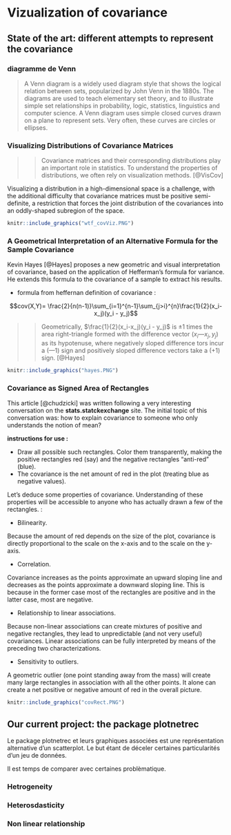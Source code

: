 # Vizualization of covariance

## State of the art: different attempts to represent the covariance

### diagramme de Venn 

> A Venn diagram is a widely used diagram style that shows the logical relation between sets, popularized by John Venn in the 1880s. The diagrams are used to teach elementary set theory, and to illustrate simple set relationships in probability, logic, statistics, linguistics and computer science. A Venn diagram uses simple closed curves drawn on a plane to represent sets. Very often, these curves are circles or ellipses.

\begin{figure}
    \centering
    \includegraphics[width= 250 pt]{venn_colinearity.PNG}
    \caption{Ballentine Venn diagrams displaying modest and considerable collinearity.}
    \label{fig:my_label}
\end{figure}

### Visualizing Distributions of Covariance Matrices 

>> Covariance matrices and their corresponding distributions play an important role in statistics. To understand the properties of distributions, we often rely on visualization methods. [@VisCov]

Visualizing a distribution in a high-dimensional space is a challenge, with the additional
difficulty that covariance matrices must be positive semi-definite, a restriction that forces
the joint distribution of the covariances into an oddly-shaped subregion of the space.

```r
knitr::include_graphics("wtf_covViz.PNG")
```

### A Geometrical Interpretation of an Alternative Formula for the Sample Covariance

Kevin Hayes [@Hayes] proposes a new geometric and visual interpretation of covariance, based on the application of Hefferman's formula for variance. He extends this formula to the covariance of a sample to extract his results. 

- formula from heffernan definition of covariance : 

$$cov(X,Y)= \frac{2}{n(n-1)}\sum_{i=1}^{n-1}\sum_{j>i}^{n}\frac{1}{2}(x_i-x_j)(y_i - y_j)$$

>> Geometrically, $\frac{1}{2}(x_i-x_j)(y_i - y_j)$ is ±1 times the area right-triangle formed with the difference vector $(x_i — x_j, y_j)$ as its hypotenuse, where negatively sloped difference tors incur a $(—1)$ sign and positively sloped difference vectors take a $(+1)$ sign. [@Hayes]

```r
knitr::include_graphics("hayes.PNG")
```

### Covariance as Signed Area of Rectangles 

This article [@chudzicki] was written following a very interesting conversation on the **stats.statckexchange** site. The initial topic of this conversation was: how to explain covariance to someone who only understands the notion of mean? 

**instructions for use :** 

- Draw all possible such rectangles. Color them transparently, making the positive rectangles red (say) and the negative rectangles "anti-red" (blue).
- The covariance is the net amount of red in the plot (treating blue as negative values).

Let's deduce some properties of covariance. Understanding of these properties will be accessible to anyone who has actually drawn a few of the rectangles. :

- Bilinearity. 

Because the amount of red depends on the size of the plot, covariance is directly proportional to the scale on the x-axis and to the scale on the y-axis.

- Correlation. 

Covariance increases as the points approximate an upward sloping line and decreases as the points approximate a downward sloping line. This is because in the former case most of the rectangles are positive and in the latter case, most are negative.

- Relationship to linear associations. 

Because non-linear associations can create mixtures of positive and negative rectangles, they lead to unpredictable (and not very useful) covariances. Linear associations can be fully interpreted by means of the preceding two characterizations.

- Sensitivity to outliers. 

A geometric outlier (one point standing away from the mass) will create many large rectangles in association with all the other points. It alone can create a net positive or negative amount of red in the overall picture.

```r
knitr::include_graphics("covRect.PNG")
```

## Our current project: the package plotnetrec

Le package plotnetrec et leurs graphiques associées est une représentation alternative d'un scatterplot. Le but étant de déceler certaines particularités d'un jeu de données. 

\begin{minipage}{0.45\textwidth}
    \includegraphics{all.png}
\end{minipage} 
\hspace{3.5ex}
\begin{minipage}{0.45\textwidth}
Nous nous situons ici dans un cas normal, sans problèmes dans le jeu de données.

* Le graphique en haut à droite relies tout les observations par apport a leurs moyennes respectives et nous en traçons le rectangle. Si la pente de la diagonale est négatif, le rectangle et donc rouge et inversement, le rectangle est bleu.

* Le graphique en bas à gauche relies tout les observations entre elles et nous en traçons le rectangle. Si la pente de la diagonale est négatif, le rectangle et donc rouge et inversement, le rectangle est bleu.

* Le graphique en bas à droite est sensiblement identique à celui d'en bas a gauche à la différence où nous en tirons une de couleur nette. C'est à dire qu'une superpostion de rouge et de bleu vont s'annuler et donner l'absence de couleur. Inversement, le surprésence d'une des deux couleurs va donner une couleur bleu.

\end{minipage}

Il est temps de comparer avec certaines problèmatique.

### Hetrogeneity

\begin{minipage}{0.45\textwidth}
    \includegraphics{plotnetrec_heterogeneity.png}
\end{minipage} 
\hspace{3.5ex}
\begin{minipage}{0.45\textwidth}
  Nous remarquons trés clairement le caractére hétérogène de $Y$. Le graphique plotnetrec semble identifié la zone de séparation de deux groupes. 
\end{minipage}

### Heterosdasticity

\begin{minipage}{0.45\textwidth}
    \includegraphics{plotnetrec_heteroscedasticite.png}
\end{minipage} 
\hspace{3.5ex}
\begin{minipage}{0.45\textwidth}
  Le cas hétérogène est a retravaillé. 
\end{minipage}

### Non linear relationship

\begin{minipage}{0.45\textwidth}
    \includegraphics{plotetrect_non_linear.png}
\end{minipage} 
\hspace{3.5ex}
\begin{minipage}{0.45\textwidth}
    Le cas non linèaire semble trés expressif dans tous les graphiques ici présent. 
\end{minipage} 

